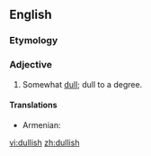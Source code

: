==English==

===Etymology===
{{suffix|dull|ish}}

===Adjective===
{{en-adj}}

# Somewhat [[dull]]; dull to a degree.

====Translations====
{{trans-top|somewhat dull}}
* Armenian: {{t-|hy|տաղտկավուն|tr=taġtkavun}}
{{trans-mid}}
{{trans-bottom}}

[[vi:dullish]]
[[zh:dullish]]